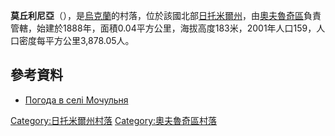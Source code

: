 {{coord|51|22|6|N|28|43|29|E|scale:30000|display=title}}

'''莫丘利尼亞'''（{{lang-uk|Мочульня}}），是[[烏克蘭|烏克蘭]]的村落，位於該國北部[[日托米爾州|日托米爾州]]，由[[奧夫魯奇區|奧夫魯奇區]]負責管轄，始建於1888年，面積0.04平方公里，海拔高度183米，2001年人口159，人口密度每平方公里3,878.05人。

==參考資料==
* [http://weather.in.ua/ua/zhitomirskaja/16391 Погода в селі Мочульня] {{Wayback|url=http://weather.in.ua/ua/zhitomirskaja/16391 |date=20111219153706 }}

{{DEFAULTSORT:Мочульня}}
[[Category:日托米爾州村落|Category:日托米爾州村落]]
[[Category:奧夫魯奇區村落|Category:奧夫魯奇區村落]]


{{Zhytomyr-geo-stub}}